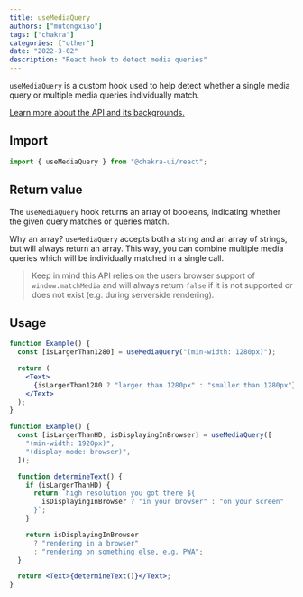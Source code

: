 ```yaml
---
title: useMediaQuery
authors: ["mutongxiao"]
tags: ["chakra"]
categories: ["other"]
date: "2022-3-02"
description: "React hook to detect media queries"
---
```


`useMediaQuery` is a custom hook used to help detect whether a single media
query or multiple media queries individually match.

[Learn more about the API and its backgrounds.](https://developer.mozilla.org/en-US/docs/Web/API/Window/matchMedia)

## Import

```js
import { useMediaQuery } from "@chakra-ui/react";
```

## Return value

The `useMediaQuery` hook returns an array of booleans, indicating whether the
given query matches or queries match.

Why an array? `useMediaQuery` accepts both a string and an array of strings, but
will always return an array. This way, you can combine multiple media queries
which will be individually matched in a single call.

> Keep in mind this API relies on the users browser support of
> `window.matchMedia` and will always return `false` if it is not supported or
> does not exist (e.g. during serverside rendering).

## Usage

```jsx
function Example() {
  const [isLargerThan1280] = useMediaQuery("(min-width: 1280px)");

  return (
    <Text>
      {isLargerThan1280 ? "larger than 1280px" : "smaller than 1280px"}
    </Text>
  );
}
```

```jsx
function Example() {
  const [isLargerThanHD, isDisplayingInBrowser] = useMediaQuery([
    "(min-width: 1920px)",
    "(display-mode: browser)",
  ]);

  function determineText() {
    if (isLargerThanHD) {
      return `high resolution you got there ${
        isDisplayingInBrowser ? "in your browser" : "on your screen"
      }`;
    }

    return isDisplayingInBrowser
      ? "rendering in a browser"
      : "rendering on something else, e.g. PWA";
  }

  return <Text>{determineText()}</Text>;
}
```
